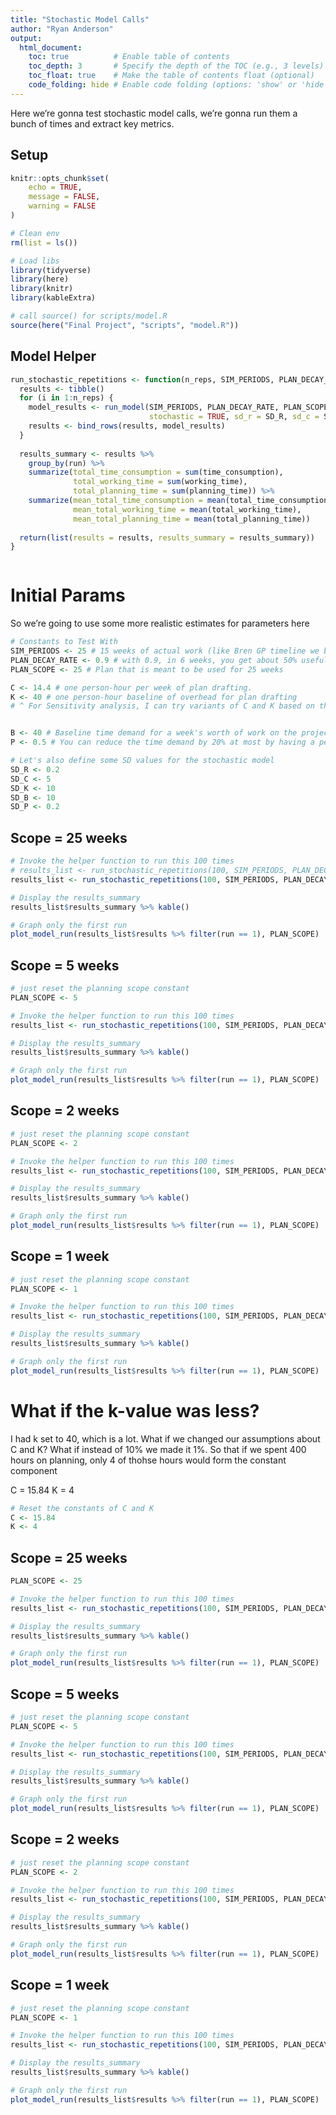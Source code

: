 ```yaml
---
title: "Stochastic Model Calls"
author: "Ryan Anderson"
output:
  html_document:
    toc: true          # Enable table of contents
    toc_depth: 3       # Specify the depth of the TOC (e.g., 3 levels)
    toc_float: true    # Make the table of contents float (optional)
    code_folding: hide # Enable code folding (options: 'show' or 'hide')
---
```


Here we're gonna test stochastic model calls, we're gonna run them a bunch of times and extract key metrics.

## Setup

```r
knitr::opts_chunk$set(
	echo = TRUE,
	message = FALSE,
	warning = FALSE
)
```


```r
# Clean env
rm(list = ls())

# Load libs
library(tidyverse)
library(here)
library(knitr)
library(kableExtra)

```



```r

# call source() for scripts/model.R
source(here("Final Project", "scripts", "model.R"))

```

## Model Helper

```r

run_stochastic_repetitions <- function(n_reps, SIM_PERIODS, PLAN_DECAY_RATE, PLAN_SCOPE, C, K, B, P, SD_R, SD_C, SD_K, SD_B, SD_P) {
  results <- tibble()
  for (i in 1:n_reps) {
    model_results <- run_model(SIM_PERIODS, PLAN_DECAY_RATE, PLAN_SCOPE, C, K, B, P, 
                               stochastic = TRUE, sd_r = SD_R, sd_c = SD_C, sd_k = SD_K, sd_B = SD_B, sd_p = SD_P) %>% mutate(run = i)
    results <- bind_rows(results, model_results)
  }
  
  results_summary <- results %>% 
    group_by(run) %>% 
    summarize(total_time_consumption = sum(time_consumption), 
              total_working_time = sum(working_time), 
              total_planning_time = sum(planning_time)) %>% 
    summarize(mean_total_time_consumption = mean(total_time_consumption),
              mean_total_working_time = mean(total_working_time), 
              mean_total_planning_time = mean(total_planning_time))
  
  return(list(results = results, results_summary = results_summary))
}



```

# Initial Params

So we're going to use some more realistic estimates for parameters here

```r

# Constants to Test With
SIM_PERIODS <- 25 # 15 weeks of actual work (like Bren GP timeline we begin working over 2.5 quarters)
PLAN_DECAY_RATE <- 0.9 # with 0.9, in 6 weeks, you get about 50% usefulness. For sensititivity analysis can try with 0.95 and 0.85
PLAN_SCOPE <- 25 # Plan that is meant to be used for 25 weeks

C <- 14.4 # one person-hour per week of plan drafting. 
K <- 40 # one person-hour baseline of overhead for plan drafting
# ^ For Sensitivity analysis, I can try variants of C and K based on the percent of time we attribute to constant overrhead vs planning. 400 = 25C+K


B <- 40 # Baseline time demand for a week's worth of work on the project is 40 person hours
P <- 0.5 # You can reduce the time demand by 20% at most by having a perfectly applicable plan. Can try 0.75 and 0.25 in sensitivity analysis.

# Let's also define some SD values for the stochastic model
SD_R <- 0.2 
SD_C <- 5
SD_K <- 10
SD_B <- 10
SD_P <- 0.2

```


## Scope = 25 weeks

```r
# Invoke the helper function to run this 100 times
# results_list <- run_stochastic_repetitions(100, SIM_PERIODS, PLAN_DECAY_RATE, PLAN_SCOPE, C, K, B, P)
results_list <- run_stochastic_repetitions(100, SIM_PERIODS, PLAN_DECAY_RATE, PLAN_SCOPE, C, K, B, P, SD_R, SD_C, SD_K, SD_B, SD_P)

# Display the results_summary
results_list$results_summary %>% kable()

# Graph only the first run
plot_model_run(results_list$results %>% filter(run == 1), PLAN_SCOPE)
```

## Scope = 5 weeks

```r

# just reset the planning scope constant
PLAN_SCOPE <- 5

# Invoke the helper function to run this 100 times
results_list <- run_stochastic_repetitions(100, SIM_PERIODS, PLAN_DECAY_RATE, PLAN_SCOPE, C, K, B, P, SD_R, SD_C, SD_K, SD_B, SD_P)

# Display the results_summary
results_list$results_summary %>% kable()

# Graph only the first run
plot_model_run(results_list$results %>% filter(run == 1), PLAN_SCOPE)
```

## Scope = 2 weeks

```r

# just reset the planning scope constant
PLAN_SCOPE <- 2

# Invoke the helper function to run this 100 times
results_list <- run_stochastic_repetitions(100, SIM_PERIODS, PLAN_DECAY_RATE, PLAN_SCOPE, C, K, B, P, SD_R, SD_C, SD_K, SD_B, SD_P)

# Display the results_summary
results_list$results_summary %>% kable()

# Graph only the first run
plot_model_run(results_list$results %>% filter(run == 1), PLAN_SCOPE)
```

## Scope = 1 week
```r

# just reset the planning scope constant
PLAN_SCOPE <- 1

# Invoke the helper function to run this 100 times
results_list <- run_stochastic_repetitions(100, SIM_PERIODS, PLAN_DECAY_RATE, PLAN_SCOPE, C, K, B, P, SD_R, SD_C, SD_K, SD_B, SD_P)

# Display the results_summary
results_list$results_summary %>% kable()

# Graph only the first run
plot_model_run(results_list$results %>% filter(run == 1), PLAN_SCOPE)
```

# What if the k-value was less?

I had k set to 40, which is a lot. What if we changed our assumptions about C and K?
What if instead of 10% we made it 1%. So that if we spent 400 hours on planning, only 4 of thohse hours 
would form the constant component 

C = 15.84
K = 4

```r
# Reset the constants of C and K
C <- 15.84
K <- 4
```

## Scope = 25 weeks

```r
PLAN_SCOPE <- 25

# Invoke the helper function to run this 100 times
results_list <- run_stochastic_repetitions(100, SIM_PERIODS, PLAN_DECAY_RATE, PLAN_SCOPE, C, K, B, P, SD_R, SD_C, SD_K, SD_B, SD_P)

# Display the results_summary
results_list$results_summary %>% kable()

# Graph only the first run
plot_model_run(results_list$results %>% filter(run == 1), PLAN_SCOPE)
```

## Scope = 5 weeks

```r

# just reset the planning scope constant
PLAN_SCOPE <- 5

# Invoke the helper function to run this 100 times
results_list <- run_stochastic_repetitions(100, SIM_PERIODS, PLAN_DECAY_RATE, PLAN_SCOPE, C, K, B, P, SD_R, SD_C, SD_K, SD_B, SD_P)

# Display the results_summary
results_list$results_summary %>% kable()

# Graph only the first run
plot_model_run(results_list$results %>% filter(run == 1), PLAN_SCOPE)
```

## Scope = 2 weeks

```r

# just reset the planning scope constant
PLAN_SCOPE <- 2

# Invoke the helper function to run this 100 times
results_list <- run_stochastic_repetitions(100, SIM_PERIODS, PLAN_DECAY_RATE, PLAN_SCOPE, C, K, B, P, SD_R, SD_C, SD_K, SD_B, SD_P)

# Display the results_summary
results_list$results_summary %>% kable()

# Graph only the first run
plot_model_run(results_list$results %>% filter(run == 1), PLAN_SCOPE)
```

## Scope = 1 week
```r

# just reset the planning scope constant
PLAN_SCOPE <- 1

# Invoke the helper function to run this 100 times
results_list <- run_stochastic_repetitions(100, SIM_PERIODS, PLAN_DECAY_RATE, PLAN_SCOPE, C, K, B, P, SD_R, SD_C, SD_K, SD_B, SD_P)

# Display the results_summary
results_list$results_summary %>% kable()

# Graph only the first run
plot_model_run(results_list$results %>% filter(run == 1), PLAN_SCOPE)
```
